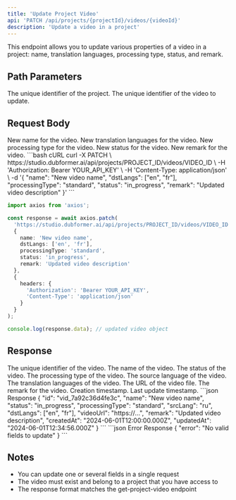 ```yaml
---
title: 'Update Project Video'
api: 'PATCH /api/projects/{projectId}/videos/{videoId}'
description: 'Update a video in a project'
---
```


This endpoint allows you to update various properties of a video in a project: name, translation languages, processing type, status, and remark.

## Path Parameters

<ParamField path="projectId" type="string" required>
  The unique identifier of the project.
</ParamField>

<ParamField path="videoId" type="string" required>
  The unique identifier of the video to update.
</ParamField>

## Request Body

<ParamField body="name" type="string" optional>
  New name for the video.
</ParamField>
<ParamField body="dstLangs" type="string[]" optional>
  New translation languages for the video.
</ParamField>
<ParamField body="processingType" type="string" optional>
  New processing type for the video.
</ParamField>
<ParamField body="status" type="string" optional>
  New status for the video.
</ParamField>
<ParamField body="remark" type="string" optional>
  New remark for the video.
</ParamField>

<RequestExample>
```bash cURL
curl -X PATCH \
  https://studio.dubformer.ai/api/projects/PROJECT_ID/videos/VIDEO_ID \
  -H 'Authorization: Bearer YOUR_API_KEY' \
  -H 'Content-Type: application/json' \
  -d '{
    "name": "New video name",
    "dstLangs": ["en", "fr"],
    "processingType": "standard",
    "status": "in_progress",
    "remark": "Updated video description"
  }'
```

```typescript TypeScript
import axios from 'axios';

const response = await axios.patch(
  'https://studio.dubformer.ai/api/projects/PROJECT_ID/videos/VIDEO_ID',
  {
    name: 'New video name',
    dstLangs: ['en', 'fr'],
    processingType: 'standard',
    status: 'in_progress',
    remark: 'Updated video description'
  },
  {
    headers: {
      'Authorization': 'Bearer YOUR_API_KEY',
      'Content-Type': 'application/json'
    }
  }
);

console.log(response.data); // updated video object
```
</RequestExample>

## Response

<ResponseField name="id" type="string" required>
  The unique identifier of the video.
</ResponseField>
<ResponseField name="name" type="string" required>
  The name of the video.
</ResponseField>
<ResponseField name="status" type="string" required>
  The status of the video.
</ResponseField>
<ResponseField name="processingType" type="string" required>
  The processing type of the video.
</ResponseField>
<ResponseField name="srcLang" type="string" required>
  The source language of the video.
</ResponseField>
<ResponseField name="dstLangs" type="string[]" required>
  The translation languages of the video.
</ResponseField>
<ResponseField name="videoUrl" type="string" required>
  The URL of the video file.
</ResponseField>
<ResponseField name="remark" type="string" optional>
  The remark for the video.
</ResponseField>
<ResponseField name="createdAt" type="string" required>
  Creation timestamp.
</ResponseField>
<ResponseField name="updatedAt" type="string" required>
  Last update timestamp.
</ResponseField>

<ResponseExample>
```json Response
{
  "id": "vid_7a92c36d4fe3c",
  "name": "New video name",
  "status": "in_progress",
  "processingType": "standard",
  "srcLang": "ru",
  "dstLangs": ["en", "fr"],
  "videoUrl": "https://...",
  "remark": "Updated video description",
  "createdAt": "2024-06-01T12:00:00.000Z",
  "updatedAt": "2024-06-01T12:34:56.000Z"
}
```
</ResponseExample>

<ResponseExample>
```json Error Response
{
  "error": "No valid fields to update"
}
```
</ResponseExample>

## Notes

- You can update one or several fields in a single request
- The video must exist and belong to a project that you have access to
- The response format matches the get-project-video endpoint 